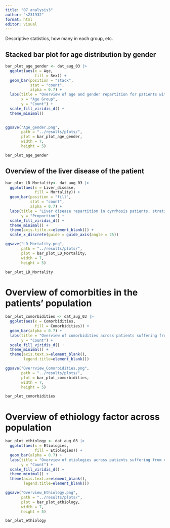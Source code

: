 ```yaml
---
title: "07_analysis3"
author: "s231932"
format: html
editor: visual
---
```


Descriptive statistics, how many in each group, etc.

## Stacked bar plot for age distribution by gender

```r

bar_plot_age_gender <- dat_aug_03 |>
  ggplot(aes(x = Age, 
             fill = Sex)) +
  geom_bar(position = "stack", 
           stat = "count", 
           alpha = 0.7) +
  labs(title = "Overview of age and gender repartition for patients with cirrhosis",
       x = "Age Group",
       y = "Count") +
  scale_fill_viridis_d() +
  theme_minimal() 
  
```

```r
ggsave("Age_gender.png", 
       path = "../results/plots/",
       plot = bar_plot_age_gender,
       width = 7,
       height = 5)
```

```r
bar_plot_age_gender
```

## Overview of the liver disease of the patient

```r
bar_plot_LD_Mortality<- dat_aug_03 |> 
  ggplot(aes(x = Liver_disease, 
             fill = Mortality)) +
  geom_bar(position = "fill", 
           stat = "count", 
           alpha = 0.7) +
  labs(title = "Liver disease repartition in cyrrhosis patients, stratified by mortality",
       y = "Proportion") +
  scale_fill_viridis_d() +
  theme_minimal() +
  theme(axis.title.x=element_blank()) +
  scale_x_discrete(guide = guide_axis(angle = 25))

```

```r
ggsave("LD_Mortality.png", 
       path = "../results/plots/",
       plot = bar_plot_LD_Mortality,
       width = 7,
       height = 5)
```

```r
bar_plot_LD_Mortality
```


# Overview of comorbities in the patients' population 

```r
bar_plot_comorbidities <- dat_aug_03 |> 
  ggplot(aes(x = Comorbidities, 
             fill = Comorbidities)) +
  geom_bar(alpha = 0.7) +
  labs(title = "Overview of comorbidities across patients suffering from cirrhosis ",
       y = "Count") +
  scale_fill_viridis_d() +
  theme_minimal() +
  theme(axis.text.x=element_blank(), 
        legend.title=element_blank()) 

```

```r
ggsave("Overrview_Comorbidities.png", 
       path = "../results/plots/",
       plot = bar_plot_comorbidities,
       width = 7,
       height = 5)
```

```r
bar_plot_comorbidities
```

# Overview of ethiology factor across population 

```r
bar_plot_ethiology <- dat_aug_03 |> 
  ggplot(aes(x = Etiologies, 
             fill = Etiologies)) +
  geom_bar(alpha = 0.7) +
  labs(title = "Overview of etiologies across patients suffering from cirrhosis ",
       y = "Count") +
  scale_fill_viridis_d() +
  theme_minimal() +
  theme(axis.text.x=element_blank(), 
        legend.title=element_blank()) 

```

```r
ggsave("Overview_Ethiology.png", 
       path = "../results/plots/",
       plot = bar_plot_ethiology,
       width = 7,
       height = 5)
```

```r
bar_plot_ethiology
```
